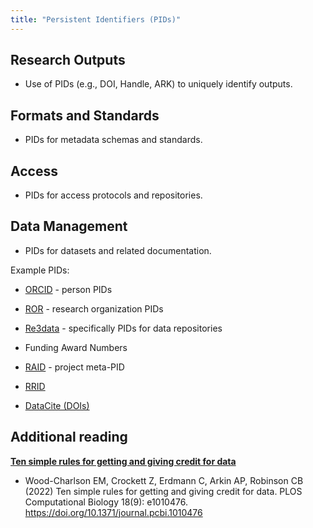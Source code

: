 ```yaml
---
title: "Persistent Identifiers (PIDs)"
---
```


## Research Outputs

-   Use of PIDs (e.g., DOI, Handle, ARK) to uniquely identify outputs.

## Formats and Standards

-   PIDs for metadata schemas and standards.

## Access

-   PIDs for access protocols and repositories.

## Data Management

-   PIDs for datasets and related documentation.

Example PIDs:

-   [ORCID](https://orcid.org) - person PIDs

-   [ROR](https://ror.org) - research organization PIDs

-   [Re3data](https://www.re3data.org) - specifically PIDs for data repositories

-   Funding Award Numbers

-   [RAID](https://raid.org) - project meta-PID

-   [RRID](https://www.rrids.org)

-   [DataCite (DOIs)](https://datacite.org)

::: callout-tip
## Additional reading

**[Ten simple rules for getting and giving credit for data](https://journals.plos.org/ploscompbiol/article?id=10.1371/journal.pcbi.1010476)**

-   Wood-Charlson EM, Crockett Z, Erdmann C, Arkin AP, Robinson CB (2022) Ten simple rules for getting and giving credit for data. PLOS Computational Biology 18(9): e1010476. <https://doi.org/10.1371/journal.pcbi.1010476>
:::
